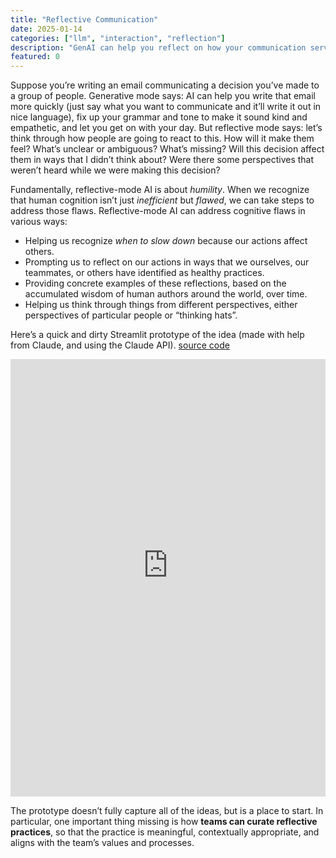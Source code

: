 ```yaml
---
title: "Reflective Communication"
date: 2025-01-14
categories: ["llm", "interaction", "reflection"]
description: "GenAI can help you reflect on how your communication serves others."
featured: 0
---
```


Suppose you're writing an email communicating a decision you've made to a group of people. Generative mode says: AI can help you write that email more quickly (just say what you want to communicate and it'll write it out in nice language), fix up your grammar and tone to make it sound kind and empathetic, and let you get on with your day. But reflective mode says: let's think through how people are going to react to this. How will it make them feel? What's unclear or ambiguous? What's missing? Will this decision affect them in ways that I didn't think about? Were there some perspectives that weren't heard while we were making this decision?

Fundamentally, reflective-mode AI is about *humility*. When we recognize that human cognition isn't just *inefficient* but *flawed*, we can take steps to address those flaws. Reflective-mode AI can address cognitive flaws in various ways:

- Helping us recognize *when to slow down* because our actions affect others.
- Prompting us to reflect on our actions in ways that we ourselves, our teammates, or others have identified as healthy practices.
- Providing concrete examples of these reflections, based on the accumulated wisdom of human authors around the world, over time.
- Helping us think through things from different perspectives, either perspectives of particular people or "thinking hats".

Here's a quick and dirty Streamlit prototype of the idea (made with help from Claude, and using the Claude API). [source code](https://github.com/kcarnold/reflective-communication)

::: {.column-screen-right}

<iframe
    width="100%"
    height="700"
    src="https://reflective-communication-4c5irjgahhmnyxbqqyhmxb.streamlit.app/?embed=true"
    frameborder="0"
    allowfullscreen></iframe>

:::

The prototype doesn't fully capture all of the ideas, but is a place to start. In particular, one important thing missing is how **teams can curate reflective practices**, so that the practice is meaningful, contextually appropriate, and aligns with the team's values and processes.

